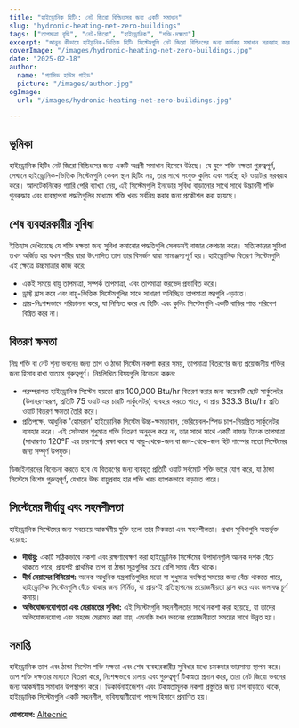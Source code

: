 ```yaml
---
title: "হাইড্রোনিক হিটিং: নেট জিরো বিল্ডিংসের জন্য একটি সমাধান"
slug: "hydronic-heating-net-zero-buildings"
tags: ["তাপমাত্রা বৃদ্ধি", "নেট-জিরো", "হাইড্রোনিক", "শক্তি-দক্ষতা"]
excerpt: "জানুন কীভাবে হাইড্রনিক-ভিত্তিক হিটিং সিস্টেমগুলি নেট জিরো বিল্ডিংগের জন্য কার্যকর সমাধান সরবরাহ করে যেখানে অতুলনীয় সুবিধা স্তর বজায় রাখা হয়।"
coverImage: "/images/hydronic-heating-net-zero-buildings.jpg"
date: "2025-02-18"
author:
  name: "প্যাসিভ হাউস গাইড"
  picture: "/images/author.jpg"
ogImage:
  url: "/images/hydronic-heating-net-zero-buildings.jpg"

---
```

## ভূমিকা

হাইড্রোনিক হিটিং নেট জিরো বিল্ডিংসের জন্য একটি অগ্রণী সমাধান হিসেবে উঠছে। যে যুগে শক্তি দক্ষতা গুরুত্বপূর্ণ, সেখানে হাইড্রোনিক-ভিত্তিক সিস্টেমগুলি কেবল স্থান হিটিং নয়, তার সাথে সংযুক্ত কুলিং এবং গার্হস্থ্য হট ওয়াটার সরবরাহ করে। আলটেকনিকের গ্যারি পেরি ব্যাখ্যা দেয়, এই সিস্টেমগুলি ইনডোর সুবিধা বাড়ানোর সাথে সাথে উদ্ভাবনী শক্তি পুনরুদ্ধার এবং ব্যবস্থাপনা পদ্ধতিগুলির মাধ্যমে শক্তি খরচ সর্বনিম্ন করার জন্য প্রকৌশল করা হয়েছে।

## শেষ ব্যবহারকারীর সুবিধা

ইতিহাস দেখিয়েছে যে শক্তি দক্ষতা জন্য সুবিধা কমানোর পদ্ধতিগুলি সেলডমই বাজার কেপচার করে। সত্যিকারের সুবিধা তখন অর্জিত হয় যখন শরীর দ্বারা উৎপাদিত তাপ তার বিসর্জন দ্বারা সামাঞ্জস্যপূর্ণ হয়। হাইড্রোনিক বিতরণ সিস্টেমগুলি এই ক্ষেত্রে উচ্চমাত্রার কাজ করে:

- একই সময়ে বায়ু তাপমাত্রা, সম্পর্ক তাপমাত্রা, এবং তাপমাত্রা স্তরভেদ প্রভাবিত করে।
- ড্রাফ্ট হ্রাস করে এবং বায়ু-ভিত্তিক সিস্টেমগুলির সাথে সাধারণ অনিচ্ছিত তাপমাত্রা স্তরগুলি এড়াতে।
- প্রায়-নিঃশব্দভাবে পরিচালনা করে, যা নিশ্চিত করে যে হিটিং এবং কুলিং সিস্টেমগুলি একটি বাড়ির শান্ত পরিবেশ বিঘ্নিত করে না।
## বিতরণ ক্ষমতা

নিম্ন শক্তি বা নেট শূন্য ভবনের জন্য তাপ ও ঠান্ডা সিস্টেম নকশা করার সময়, তাপমাত্রা বিতরণের জন্য প্রয়োজনীয় শক্তির জন্য হিসাব রাখা অত্যন্ত গুরুত্বপূর্ণ। নিম্নলিখিত বিষয়গুলি বিবেচনা করুন:

- পরম্পরাগত হাইড্রোনিক সিস্টেম হয়তো প্রায় 100,000 Btu/hr বিতরণ করার জন্য কয়েকটি ছোট সার্কুলেটর (উদাহরণস্বরূপ, প্রতিটি 75 ওয়াট এর চারটি সার্কুলেটর) ব্যবহার করতে পারে, যা প্রায় 333.3 Btu/hr প্রতি ওয়াট বিতরণ ক্ষমতা তৈরি করে।
- প্রতিপক্ষে, আধুনিক 'হোমরান' হাইড্রোনিক সিস্টেম উচ্চ-ক্ষমতাবান, ভেরিয়েবল-স্পিড চাপ-নিয়ন্ত্রিত সার্কুলেটর ব্যবহার করে। এই সেটআপ শুধুমাত্র শক্তি বিতরণ অনুকূল করে না, তার সাথে সাথে একটি বাফার ট্যাংক তাপমাত্রা (সাধারণত 120°F এর চারপাশে) রক্ষা করে যা বায়ু-থেকে-জল বা জল-থেকে-জল হিট পাম্পের মতো সিস্টেমের জন্য সম্পূর্ণ উপযুক্ত।

ডিজাইনারদের বিবেচনা করতে হবে যে বিতরণের জন্য ব্যবহৃত প্রতিটি ওয়াট সর্বমোট শক্তি ভারে যোগ করে, যা ঠান্ডা সিস্টেমে বিশেষ গুরুত্বপূর্ণ, যেখানে উচ্চ বায়ুপ্রবাহ হার শক্তি খরচ ব্যাপকভাবে বাড়াতে পারে।
## সিস্টেমের দীর্ঘায়ু এবং সহনশীলতা

হাইড্রোনিক সিস্টেমের জন্য সবচেয়ে আকর্ষণীয় যুক্তি হলো তার টিকস্নতা এবং সহনশীলতা। প্রধান সুবিধাগুলি অন্তর্ভুক্ত হয়েছে:

- **দীর্ঘায়ু:** একটি সঠিকভাবে নকশা এবং রক্ষণাবেক্ষণ করা হাইড্রোনিক সিস্টেমের উপাদানগুলি অনেক দশক বেঁচে থাকতে পারে, প্রায়শই প্রাথমিক তাপ বা ঠান্ডা সূত্রগুলির চেয়ে বেশি সময় বেঁচে থাকে।
- **দীর্ঘ মেয়াদের বিনিয়োগ:** অনেক আধুনিক যন্ত্রপাতিগুলির মতো যা শুধুমাত্র সংক্ষিপ্ত সময়ের জন্য বেঁচে থাকতে পারে, হাইড্রোনিক সিস্টেমগুলি বেঁচে থাকার জন্য নির্মিত, যা প্রায়শই প্রতিস্থাপনের প্রয়োজনীয়তা হ্রাস করে এবং জলাবদ্ধ চূর্ণ কমায়।
- **অভিযোজনযোগ্যতা এবং মেরামতের সুবিধা:** এই সিস্টেমগুলি সহনশীলতার সাথে নকশা করা হয়েছে, যা তাদের অভিযোজনযোগ্য এবং সহজে মেরামত করা যায়, এমনকি যখন ভবনের প্রয়োজনীয়তা সময়ের সাথে উন্নত হয়।

## সমাপ্তি

হাইড্রোনিক তাপ এবং ঠান্ডা সিস্টেম শক্তি দক্ষতা এবং শেষ ব্যবহারকারীর সুবিধার মধ্যে চমকদার ভারসাম্য স্থাপন করে। তাপ শক্তি দক্ষতার মাধ্যমে বিতরণ করে, নিঃশব্দভাবে চালায় এবং গুরুত্বপূর্ণ টিকস্নতা প্রদান করে, তারা নেট জিরো ভবনের জন্য আকর্ষণীয় সমাধান উপস্থাপন করে। ডিকার্বনাইজেশন এবং টিকস্নতামূলক নকশা প্রস্তুতির জন্য চাপ বাড়াতে থাকে, হাইড্রোনিক সিস্টেমগুলি একটি সহনশীল, ভবিষ্যদ্বাণীযোগ্য পছন্দ হিসাবে প্রমাণিত হয়।

**যোগাযোগ:** [Altecnic](https://www.altecnic.co.uk)
